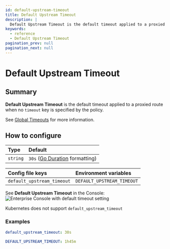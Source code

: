 ```yaml
---
id: default-upstream-timeout
title: Default Upstream Timeout
description: |
  Default Upstream Timeout is the default timeout applied to a proxied route when no timeout key is specified by the policy.
keywords:
  - reference
  - Default Upstream Timeout
pagination_prev: null
pagination_next: null
---
```



# Default Upstream Timeout

## Summary

**Default Upstream Timeout** is the default timeout applied to a proxied route when no `timeout` key is specified by the policy.

See [Global Timeouts](/docs/reference/global-timeouts) for more information.

## How to configure

| **Type** | **Default** |
| :--- | :--- |
| `string` | `30s` ([Go Duration](https://pkg.go.dev/time#Duration) formatting) |

<Tabs>
<TabItem value="Core" label="Core">

| **Config file keys** | **Environment variables** |
| :--- | :--- |
| `default_upstream_timeout` | `DEFAULT_UPSTREAM_TIMEOUT` |

</TabItem>
<TabItem value="Enterprise" label="Enterprise">

See **Default Upstream Timeout** in the Console:
![Enterprise Console with default timeout setting](./img/timeouts/timeouts-default.png)

</TabItem>
<TabItem value="Kubernetes" label="Kubernetes">

Kubernetes does not support `default_upstream_timeout`

</TabItem>
</Tabs>

### Examples

```yaml
default_upstream_timeout: 30s

DEFAULT_UPSTREAM_TIMEOUT: 1h45m
```
